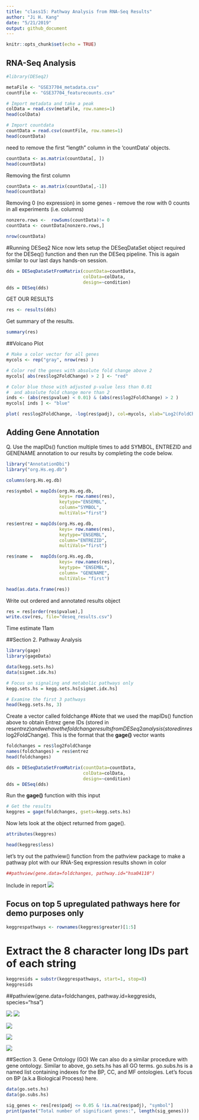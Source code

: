 ```yaml
---
title: "class15: Pathway Analysis from RNA-Seq Results"
author: "Ji H. Kang"
date: "5/21/2019"
output: github_document
---
```


```r
knitr::opts_chunk$set(echo = TRUE)
```

## RNA-Seq Analysis 
```r
#library(DESeq2)
```

```r
metaFile <- "GSE37704_metadata.csv"
countFile <- "GSE37704_featurecounts.csv"

```

```r
# Import metadata and take a peak
colData = read.csv(metaFile, row.names=1)
head(colData)
```

```r
# Import countdata
countData = read.csv(countFile, row.names=1)
head(countData)
```




need to remove the first "length" column in the 'countData' objects. 
```r
countData <- as.matrix(countData[, ])
head(countData)
```

Removing the first column
```r
countData <- as.matrix(countData[,-1])
head(countData)
```


Removing 0 (no expression) in some genes - remove the row with 0 counts in all experiments (i.e. columns)
```r
nonzero.rows <-  rowSums(countData)!= 0
countData <- countData[nonzero.rows,]
```

```r
nrow(countData)
```

#Running DESeq2
Nice now lets setup the DESeqDataSet object required for the DESeq() function and then run the DESeq pipeline. This is again similar to our last days hands-on session.

```r
dds = DESeqDataSetFromMatrix(countData=countData,
                             colData=colData,
                             design=~condition)
dds = DESeq(dds)
```
GET OUR RESULTS
```r
res <- results(dds)
```

Get summary of the results. 
```r
summary(res)
```


##Volcano Plot
```r
# Make a color vector for all genes
mycols <- rep("gray", nrow(res) )

# Color red the genes with absolute fold change above 2
mycols[ abs(res$log2FoldChange) > 2 ] <- "red"

# Color blue those with adjusted p-value less than 0.01
#  and absolute fold change more than 2
inds <- (abs(res$pvalue) < 0.01) & (abs(res$log2FoldChange) > 2 )
mycols[ inds ] <- "blue"

plot( res$log2FoldChange, -log(res$padj), col=mycols, xlab="Log2(FoldChange)", ylab="-Log(P-value)" )
```

## Adding Gene Annotation
Q. Use the mapIDs() function multiple times to add SYMBOL, ENTREZID and GENENAME annotation to our results by completing the code below.
```r
library("AnnotationDbi")
library("org.Hs.eg.db")

columns(org.Hs.eg.db)

```


```r
res$symbol = mapIds(org.Hs.eg.db,
                    keys= row.names(res), 
                    keytype="ENSEMBL",
                    column="SYMBOL",
                    multiVals="first")

res$entrez = mapIds(org.Hs.eg.db,
                    keys= row.names(res),
                    keytype="ENSEMBL",
                    column="ENTREZID",
                    multiVals="first")

res$name =   mapIds(org.Hs.eg.db,
                    keys= row.names(res),
                    keytype= "ENSEMBL",
                    column= "GENENAME",
                    multiVals= "first")

```

```r
head(as.data.frame(res))
```


Write out ordered and annotated results object
```r
res = res[order(res$pvalue),]
write.csv(res, file="deseq_results.csv")
```

Time estimate 11am

##Section 2. Pathway Analysis


```r
library(gage)
library(gageData)

data(kegg.sets.hs)
data(sigmet.idx.hs)
```

```r
# Focus on signaling and metabolic pathways only
kegg.sets.hs = kegg.sets.hs[sigmet.idx.hs]

# Examine the first 3 pathways
head(kegg.sets.hs, 3)
```


Create a vector called foldchange
#Note that we used the mapIDs() function above to obtain Entrez gene IDs (stored in res$entrez) and we have the fold change results from DESeq2 analysis (stored in res$log2FoldChange).
This is the format that the **gage()** vector wants
```r
foldchanges = res$log2FoldChange
names(foldchanges) = res$entrez
head(foldchanges)
```
```r
dds = DESeqDataSetFromMatrix(countData=countData,
                             colData=colData,
                             design=~condition)
dds = DESeq(dds)
```

Run the **gage()** function with this input
```r
# Get the results
keggres = gage(foldchanges, gsets=kegg.sets.hs)
```

Now lets look at the object returned from gage().
```r
attributes(keggres)
```

```r
head(keggres$less)
```

let's try out the pathview() function from the pathview package to make a pathway plot with our RNA-Seq expression results shown in color
```r
##pathview(gene.data=foldchanges, pathway.id="hsa04110")
```

Include in report
![](hsa04110.pathview.png)

## Focus on top 5 upregulated pathways here for demo purposes only
```r
keggrespathways <- rownames(keggres$greater)[1:5]
```

# Extract the 8 character long IDs part of each string
```r
keggresids = substr(keggrespathways, start=1, stop=8)
keggresids
```


##pathview(gene.data=foldchanges, pathway.id=keggresids, species="hsa")


![](hsa04640.pathview.png)
![](hsa04630.pathview.png)

![](hsa00140.pathview.png)

![](hsa04142.pathview.png)

![](hsa04330.pathview.png)



##Section 3. Gene Ontology (GO)
We can also do a similar procedure with gene ontology. Similar to above, go.sets.hs has all GO terms. go.subs.hs is a named list containing indexes for the BP, CC, and MF ontologies. Let’s focus on BP (a.k.a Biological Process) here.

```r
data(go.sets.hs)
data(go.subs.hs)
```

```r
sig_genes <- res[res$padj <= 0.05 & !is.na(res$padj), "symbol"]
print(paste("Total number of significant genes:", length(sig_genes)))
```






